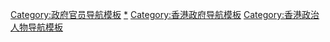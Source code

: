 [[Category:政府官员导航模板|Category:政府官员导航模板]]
[[Category:香港政府官员|*]]
[[Category:香港政府导航模板|Category:香港政府导航模板]]
[[Category:香港政治人物导航模板|Category:香港政治人物导航模板]]